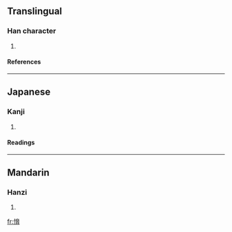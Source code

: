 ==Translingual==
===Han character===
{{Han char|rn=61|rad=心|as=10|sn=13|four=9402<sub>7</sub>|canj=心大尸月 (PKSB)}}
# {{defn|Han|sort=心10}}
====References====
{{Han ref|kx=0396.360|dkj=11013|dj=0735.260|hdz=42340.020|uh=6136|ud=24886|bh=DD6A|bd=56682}}
----
==Japanese==
===Kanji===
{{ja-kanji|grade=|rs=心10}}
# {{defn|Japanese}} 
====Readings====
{{ja-readings|on=[[きょう]] (kyō), [[こう]] (kō)|kun=[[おびやかす]] (obiyakasu)}}
----
==Mandarin==
===Hanzi===
{{cmn-hanzi|pin=[[xié]] ([[xie2]])|wg=hsieh<sup>2</sup>}}
# {{defn|Mandarin}}

[[fr:愶]]